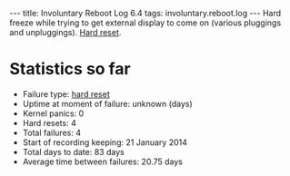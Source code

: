 ---
title: Involuntary Reboot Log 6.4
tags: involuntary.reboot.log
---
Hard freeze while trying to get external display to come on (various pluggings and unpluggings). [[Hard reset]].

= Statistics so far =

* Failure type: [[hard reset]]
* Uptime at moment of failure: unknown (days)
* Kernel panics: 0
* Hard resets: 4
* Total failures: 4
* Start of recording keeping: 21 January 2014
* Total days to date: 83 days
* Average time between failures: 20.75 days
